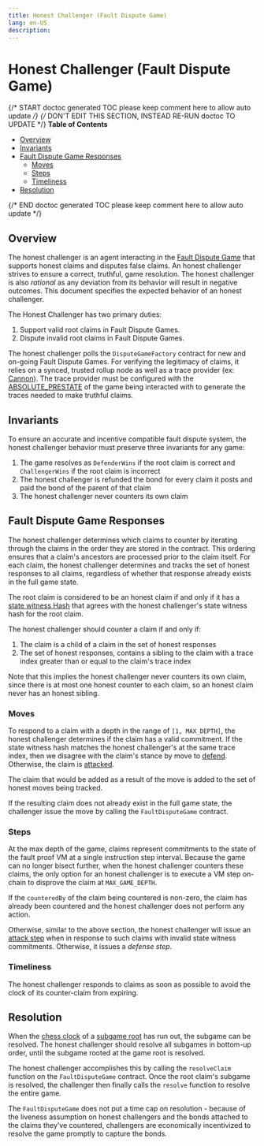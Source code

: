 ```yaml
---
title: Honest Challenger (Fault Dispute Game)
lang: en-US
description:
---
```


# Honest Challenger (Fault Dispute Game)

{/* START doctoc generated TOC please keep comment here to allow auto update */}
{/* DON'T EDIT THIS SECTION, INSTEAD RE-RUN doctoc TO UPDATE */}
**Table of Contents**

- [Overview](#overview)
- [Invariants](#invariants)
- [Fault Dispute Game Responses](#fault-dispute-game-responses)
  - [Moves](#moves)
  - [Steps](#steps)
  - [Timeliness](#timeliness)
- [Resolution](#resolution)

{/* END doctoc generated TOC please keep comment here to allow auto update */}

## Overview

The honest challenger is an agent interacting in the [Fault Dispute Game](fault-dispute-game.md)
that supports honest claims and disputes false claims.
An honest challenger strives to ensure a correct, truthful, game resolution.
The honest challenger is also _rational_ as any deviation from its behavior will result in
negative outcomes.
This document specifies the expected behavior of an honest challenger.

The Honest Challenger has two primary duties:

1. Support valid root claims in Fault Dispute Games.
2. Dispute invalid root claims in Fault Dispute Games.

The honest challenger polls the `DisputeGameFactory` contract for new and on-going Fault
Dispute Games.
For verifying the legitimacy of claims, it relies on a synced, trusted rollup node
as well as a trace provider (ex: [Cannon](../cannon-fault-proof-vm.md)).
The trace provider must be configured with the [ABSOLUTE_PRESTATE](fault-dispute-game.md#execution-trace)
of the game being interacted with to generate the traces needed to make truthful claims.

## Invariants

To ensure an accurate and incentive compatible fault dispute system, the honest challenger behavior must preserve
three invariants for any game:

1. The game resolves as `DefenderWins` if the root claim is correct and `ChallengerWins` if the root claim is incorrect
2. The honest challenger is refunded the bond for every claim it posts and paid the bond of the parent of that claim
3. The honest challenger never counters its own claim

## Fault Dispute Game Responses

The honest challenger determines which claims to counter by iterating through the claims in the order they are stored
in the contract. This ordering ensures that a claim's ancestors are processed prior to the claim itself. For each claim,
the honest challenger determines and tracks the set of honest responses to all claims, regardless of whether that
response already exists in the full game state.

The root claim is considered to be an honest claim if and only if it has a
[state witness Hash](fault-dispute-game.md#claims) that agrees with the honest challenger's state witness hash for the
root claim.

The honest challenger should counter a claim if and only if:

1. The claim is a child of a claim in the set of honest responses
2. The set of honest responses, contains a sibling to the claim with a trace index greater than or equal to the
   claim's trace index

Note that this implies the honest challenger never counters its own claim, since there is at most one honest counter to
each claim, so an honest claim never has an honest sibling.

### Moves

To respond to a claim with a depth in the range of `[1, MAX_DEPTH]`, the honest challenger determines if the claim
has a valid commitment. If the state witness hash matches the honest challenger's at the same trace
index, then we disagree with the claim's stance by move to [defend](fault-dispute-game.md#defend).
Otherwise, the claim is [attacked](fault-dispute-game.md#attack).

The claim that would be added as a result of the move is added to the set of honest moves being tracked.

If the resulting claim does not already exist in the full game state, the challenger issue the move by calling
the `FaultDisputeGame` contract.

### Steps

At the max depth of the game, claims represent commitments to the state of the fault proof VM
at a single instruction step interval.
Because the game can no longer bisect further, when the honest challenger counters these claims,
the only option for an honest challenger is to execute a VM step on-chain to disprove the claim at `MAX_GAME_DEPTH`.

If the `counteredBy` of the claim being countered is non-zero, the claim has already been countered and the honest
challenger does not perform any action.

Otherwise, similar to the above section, the honest challenger will issue an
[attack step](fault-dispute-game.md#step-types) when in response to such claims with
invalid state witness commitments. Otherwise, it issues a _defense step_.

### Timeliness

The honest challenger responds to claims as soon as possible to avoid the clock of its
counter-claim from expiring.

## Resolution

When the [chess clock](fault-dispute-game.md#game-clock) of a
[subgame root](fault-dispute-game.md#resolution) has run out, the subgame can be resolved.
The honest challenger should resolve all subgames in bottom-up order, until the subgame
rooted at the game root is resolved.

The honest challenger accomplishes this by calling the `resolveClaim` function on the
`FaultDisputeGame` contract. Once the root claim's subgame is resolved,
the challenger then finally calls the `resolve` function to resolve the entire game.

The `FaultDisputeGame` does not put a time cap on resolution - because of the liveness
assumption on honest challengers and the bonds attached to the claims they’ve countered,
challengers are economically incentivized to resolve the game promptly to capture the bonds.
